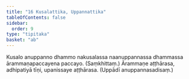 ```yaml
---
title: "16 Kusalattika, Uppannattika"
tableOfContents: false
sidebar:
  order: 9
type: "tipitaka"
basket: "ab"
---
```



<DynamicBreadcrumb />

<Division number="28">

<Paragraph number="75">
Kusalo anuppanno dhammo nakusalassa naanuppannassa dhammassa ārammaṇapaccayena paccayo. (Saṃkhittaṃ.)
</Paragraph>

<Paragraph number="76">
Ārammaṇe aṭṭhārasa, adhipatiyā tīṇi, upanissaye aṭṭhārasa. (Uppādī anuppannasadisaṃ.)
</Paragraph>
</Division>
